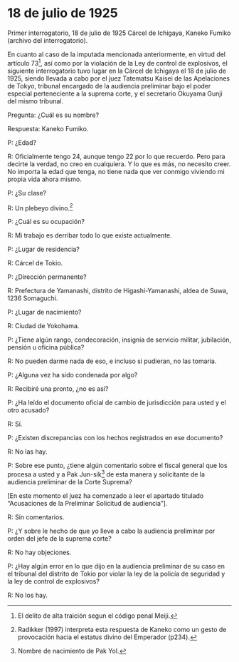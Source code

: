 # 18 de julio de 1925 {-}

Primer interrogatorio, 18 de julio de 1925 Cárcel de Ichigaya, Kaneko Fumiko (archivo del interrogatorio).

En cuanto al caso de la imputada mencionada anteriormente, en virtud del artículo 73[^12], así como por la violación de la Ley de control de explosivos, el siguiente interrogatorio tuvo lugar en la Cárcel de Ichigaya el 18 de julio de 1925, siendo llevada a cabo por el juez Tatematsu Kaisei de las Apelaciones de Tokyo, tribunal encargado de la audiencia preliminar bajo el poder especial perteneciente a la suprema corte, y el secretario Okuyama Gunji del mismo tribunal.

Pregunta: ¿Cuál es su nombre?

Respuesta: Kaneko Fumiko.

P: ¿Edad?

R: Oficialmente tengo 24, aunque tengo 22 por lo que recuerdo. Pero para decirte la verdad, no creo en cualquiera. Y lo que es más, no necesito creer. No importa la edad que tenga, no tiene nada que ver conmigo viviendo mi propia vida ahora mismo.

P: ¿Su clase?

R: Un plebeyo divino.[^13]

P: ¿Cuál es su ocupación?

R: Mi trabajo es derribar todo lo que existe actualmente.

P: ¿Lugar de residencia?

R: Cárcel de Tokio.

P: ¿Dirección permanente?

R: Prefectura de Yamanashi, distrito de Higashi-Yamanashi, aldea de Suwa, 1236 Somaguchi.

P: ¿Lugar de nacimiento?

R: Ciudad de Yokohama.

P: ¿Tiene algún rango, condecoración, insignia de servicio militar, jubilación, pensión u oficina pública?

R: No pueden darme nada de eso, e incluso si pudieran, no las tomaría.

P: ¿Alguna vez ha sido condenada por algo?

R: Recibiré una pronto, ¿no es así?

P: ¿Ha leído el documento oficial de cambio de jurisdicción para usted y el otro acusado?

R: Sí.

P: ¿Existen discrepancias con los hechos registrados en ese documento?

R: No las hay.

P: Sobre ese punto, ¿tiene algún comentario sobre el fiscal general que los procesa a usted y a Pak Jun-sik[^14] de esta manera y solicitante de la audiencia preliminar de la Corte Suprema?

[En este momento el juez ha comenzado a leer el apartado titulado “Acusaciones de la Preliminar Solicitud de audiencia"].

R: Sin comentarios.

P: ¿Y sobre le hecho de que yo lleve a cabo la audiencia preliminar por orden del jefe de la suprema corte?

R: No hay objeciones.

P: ¿Hay algún error en lo que dijo en la audiencia preliminar de su caso en el tribunal del distrito de Tokio por violar la ley de la policía de seguridad y la ley de control de explosivos?

R: No los hay.

[^12]: El delito de alta traición segun el código penal Meiji.
[^13]: Radikker (1997) interpreta esta respuesta de Kaneko como un gesto de provocación hacia el estatus divino del Emperador (p234).
[^14]: Nombre de nacimiento de Pak Yol.

